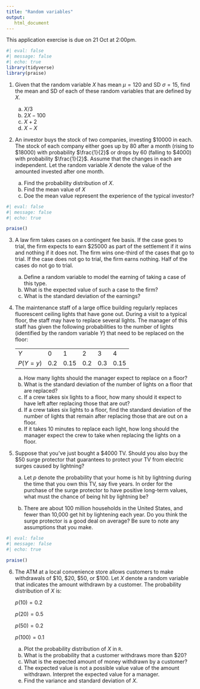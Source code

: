```yaml
---
title: "Random variables"
output: 
   html_document
---
```


::: callout-important
This application exercise is due on 21 Oct at 2:00pm.
:::

```r
#| eval: false
#| message: false
#| echo: true
library(tidyverse)
library(praise)
```

1.  Given that the random variable $X$ has mean $\mu = 120$ and SD $\sigma = 15$, find the mean and SD of each of these random variables that are defined by $X$.

    a.  $X/3$
    b.  $2X - 100$
    c.  $X+2$
    d.  $X-X$

2.  An investor buys the stock of two companies, investing $\$10000$ in each. The stock of each company either goes up by $80%$ after a month (rising to $\$18000$) with probability $\frac{1}{2}$ or drops by $60%$ (falling to $\$4000$) with probability $\frac{1}{2}$. Assume that the changes in each are independent. Let the random variable $X$ denote the value of the amounted invested after one month.

    a.  Find the probability distribution of $X$.
    b.  Find the mean value of $X$
    c.  Doe the mean value represent the experience of the typical investor?

```r
#| eval: false
#| message: false
#| echo: true

praise()
```

3.  A law firm takes cases on a contingent fee basis. If the case goes to trial, the firm expects to earn $\$25000$ as part of the settlement if it wins and nothing if it does not. The firm wins one-third of the cases that go to trial. If the case does not go to trial, the firm earns nothing. Half of the cases do not go to trial.

    a.  Define a random variable to model the earning of taking a case of this type.
    b.  What is the expected value of such a case to the firm?
    c.  What is the standard deviation of the earnings?

4.  The maintenance staff of a large office building regularly replaces fluorescent ceiling lights that have gone out. During a visit to a typical floor, the staff may have to replace several lights. The manager of this staff has given the following probabilities to the number of lights (identified by the random variable $Y$) that need to be replaced on the floor:

    |            |     |      |     |     |      |
    |------------|-----|------|-----|-----|------|
    | $Y$        | 0   | 1    | 2   | 3   | 4    |
    | $P(Y = y)$ | 0.2 | 0.15 | 0.2 | 0.3 | 0.15 |

    a.  How many lights should the manager expect to replace on a floor?
    b.  What is the standard deviation of the number of lights on a floor that are replaced?
    c.  If a crew takes six lights to a floor, how many should it expect to have left after replacing those that are out?
    d.  If a crew takes six lights to a floor, find the standard deviation of the number of lights that remain after replacing those that are out on a floor.
    e.  If it takes 10 minutes to replace each light, how long should the manager expect the crew to take when replacing the lights on a floor.

5.  Suppose that you've just bought a $\$4000$ TV. Should you also buy the $\$50$ surge protector that guarantees to protect your TV from electric surges caused by lightning?

    a.  Let $p$ denote the probability that your home is hit by lightning during the time that you own this TV, say five years. In order for the purchase of the surge protector to have positive long-term values, what must the chance of being hit by lightning be?

    b.  There are about 100 million households in the United States, and fewer than 10,000 get hit by lightening each year. Do you think the surge protector is a good deal on average? Be sure to note any assumptions that you make.

```r
#| eval: false
#| message: false
#| echo: true

praise()
```

6.  The ATM at a local convenience store allows customers to make withdrawals of $\$10$, $\$20$, $\$50$, or $\$100$. Let $X$ denote a random variable that indicates the amount withdrawn by a customer. The probability distribution of $X$ is:

    $p(10) = 0.2$

    $p(20) = 0.5$

    $p(50) = 0.2$

    $p(100) = 0.1$

    a.  Plot the probability distribution of $X$ in `R`.
    b.  What is the probability that a customer withdraws more than $\$20$?
    c.  What is the expected amount of money withdrawn by a customer?
    d.  The expected value is not a possible value value of the amount withdrawn. Interpret the expected value for a manager.
    e.  Find the variance and standard deviation of $X$.
